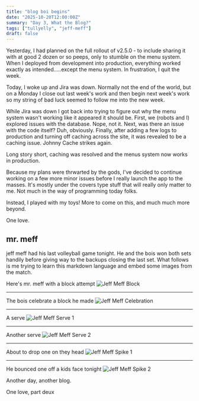 ```yaml
---
title: "blog boi begins"
date: "2025-10-20T12:00:00Z"
summary: "Day 3, What the Blog?"
tags: ["tullyelly", "jeff-meff"]
draft: false
---
```


Yesterday, I had planned on the full rollout of v2.5.0 - to include sharing it with at good 2 dozen or so peeps, only to stumble on the menu system. When I deployed from development into production, everything worked exactly as intended.....except the menu system. In frustration, I quit the week.

Today, I woke up and Jira was down. Normally not the end of the world, but on a Monday I close out last week's work and then begin next week's work so my string of bad luck seemed to follow me into the new week.

While Jira was down I got back into trying to figure out why the menu system wasn't working like it appeared it should be. First, we (robots and I) explored issues with the database. Nope, not it. Next, was there an issue with the code itself? Duh, obviously. Finally, after adding a few logs to production and turning off caching across the site, it was revealed to be a caching issue. Johnny Cache strikes again.

Long story short, caching was resolved and the menus system now works in production.

Because my plans were thrwarted by the gods, I've decided to continue working on a few more minor issues before I really launch the app to the masses. It's mostly under the covers type stuff that will really only matter to me. Not much in the way of programming today folks.

Instead, I played with my toys! More to come on this, and much much more beyond.

One love.

## mr. meff

jeff meff had his last volleyball game tonight. He and the bois won both sets handily before giving way to the backups closing the last set. What follows is me trying to learn this markdown language and embed some images from the match.

Here's mr. meff with a block attempt
![Jeff Meff Block](/images/optimized/blog-boi-begins/jeff-meff-block.webp)

---

The bois celebrate a block he made
![Jeff Meff Celebration](/images/optimized/blog-boi-begins/hero.webp)

---

A serve
![Jeff Meff Serve 1](/images/optimized/blog-boi-begins/jeff-meff-serve1.webp)

---

Another serve
![Jeff Meff Serve 2](/images/optimized/blog-boi-begins/jeff-meff-serve2.webp)

---

About to drop one on they head
![Jeff Meff Spike 1](/images/optimized/blog-boi-begins/jeff-meff-spike1.webp)

---

He bounced one off a kids face tonight
![Jeff Meff Spike 2](/images/optimized/blog-boi-begins/jeff-meff-spike2.webp)

Another day, another blog.

One love, part deux
